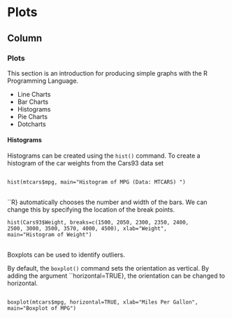 Plots {data-navmenu="Maths with R"}
===========================

Column {.tabset}
---------------------

### Plots

This section is an introduction for producing simple graphs with
the R Programming Language.

*  Line Charts  
*  Bar Charts 
*  Histograms 
*  Pie Charts 
*  Dotcharts


#### Histograms
Histograms can be created using the ``hist()`` command.
To create a histogram of the car weights from the Cars93 data set

<pre>
<code>
hist(mtcars$mpg, main="Histogram of MPG (Data: MTCARS) ")
</code>
</pre>
``R} automatically chooses the number and width of the bars. We can
change this by specifying the location of the break points.

<pre>
<code>hist(Cars93$Weight, breaks=c(1500, 2050, 2300, 2350, 2400,
2500, 3000, 3500, 3570, 4000, 4500), xlab="Weight",
main="Histogram of Weight")
</code>
</pre>



\section{Boxplot}
Boxplots can be used to identify outliers.

By default, the ``boxplot()`` command sets the orientation as vertical. By adding the argument ``horizontal=TRUE}, the orientation can be changed to horizontal.

<pre>
<code>
boxplot(mtcars$mpg, horizontal=TRUE, xlab="Miles Per Gallon",
main="Boxplot of MPG")
</code>
</pre>

\begin{figure}
% Requires \usepackage{graphicx}
\includegraphics[scale=0.4]{MTCARSboxplot.png}\\
\caption{Boxplot}\label{boxplot}
\end{figure}

